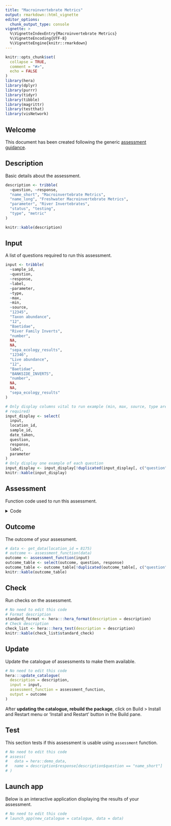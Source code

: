 ```yaml
---
title: "Macroinvertebrate Metrics"
output: rmarkdown::html_vignette
editor_options: 
  chunk_output_type: console
vignette: >
  %\VignetteIndexEntry{Macroinvertebrate Metrics}
  %\VignetteEncoding{UTF-8}  
  %\VignetteEngine{knitr::rmarkdown}
---
```


```r
knitr::opts_chunk$set(
  collapse = TRUE,
  comment = "#>",
  echo = FALSE
)
library(hera)
library(dplyr)
library(purrr)
library(tidyr)
library(tibble)
library(magrittr)
library(testthat)
library(visNetwork)
```

## Welcome

This document has been created following the generic [assessment guidance](https://ecodata1.github.io/hera/articles/development_guide.html).

<!-- Create a new regulatory assessment by updating the code info below, for guidance see https://ecodata1.github.io/hera/articles/development_guide.html  -->

## Description

Basic details about the assessment.

```r
description <- tribble(
  ~question, ~response,
  "name_short", "Macroinvertebrate Metrics",
  "name_long", "Freshwater Macroinvertebrate Metrics",
  "parameter", "River Invertebrates",
  "status", "testing",
  "type", "metric"
)

knitr::kable(description)
```

## Input

A list of questions required to run this assessment.

```r
input <- tribble(
  ~sample_id,
  ~question,
  ~response,
  ~label,
  ~parameter,
  ~type,
  ~max,
  ~min,
  ~source,
  "12345",
  "Taxon abundance",
  "12",
  "Baetidae",
  "River Family Inverts",
  "number",
  NA,
  NA,
  "sepa_ecology_results",
  "12346",
  "Live abundance",
  "12",
  "Baetidae",
  "BANKSIDE_INVERTS",
  "number",
  NA,
  NA,
  "sepa_ecology_results"
)

# Only display columns vital to run example (min, max, source, type are not
# required)
input_display <- select(
  input,
  location_id,
  sample_id,
  date_taken,
  question,
  response,
  label,
  parameter
)
# Only display one example of each question
input_display <- input_display[!duplicated(input_display[, c("question")]), ]
knitr::kable(input_display)
```

## Assessment

Function code used to run this assessment.

<details>
  <summary>Code</summary>

```r
assessment_function <- function(data, ...) {
  # Calculated invert metrics...
  # Note, any non-standard base R library must be call using require().
  require(dplyr)
  require(whpt)
  require(macroinvertebrateMetrics)
  input <- data
  input$label <- trimws(input$label)
  input <- dplyr::filter(
    input,
    parameter %in% c(
      "River Family Inverts",
      "BANKSIDE_INVERTS",
      "F_BMWP_TST",
      "MTL_TL4",
      "MTL_TL5"
    )
  )
  input <- dplyr::filter(input, question %in% c(
    "Taxon abundance",
    "Live abundance"
  ))
   if(nrow(input) < 1) {
     return(NULL)
   }
  input <- ungroup(input)
  input <- dplyr::select(
    input, "sample_id", "question", "response", "label", "parameter"
  )
  output <- macroinvertebrateMetrics::calc_metric(input)
  sample_details <- select(input, sample_id, parameter)
  sample_details <- distinct(sample_details)
  output <- dplyr::select(
    output, sample_id, question, response
  )
  output <- inner_join(output, sample_details, by = join_by(sample_id))

  return(output)
}
```

</details>

## Outcome

The outcome of your assessment.

```r
# data <- get_data(location_id = 8175)
# outcome <- assessment_function(data)
outcome <- assessment_function(input)
outcome_table <- select(outcome, question, response)
outcome_table <- outcome_table[!duplicated(outcome_table[, c("question")]), ]
knitr::kable(outcome_table)
```

## Check

Run checks on the assessment.

```r
# No need to edit this code
# Format description
standard_format <- hera:::hera_format(description = description)
# Check description
check_list <- hera:::hera_test(description = description)
knitr::kable(check_list$standard_check)
```

## Update

Update the catalogue of assessments to make them available.

```r
# No need to edit this code
hera:::update_catalogue(
  description = description,
  input = input,
  assessment_function = assessment_function,
  output = outcome
)
```

After **updating the catalogue, rebuild the package**, click on Build > Install and Restart menu or 'Install and Restart' button in the Build pane.

## Test

This section tests if this assessment is usable using `assessment` function.

```r
# No need to edit this code
# assess(
#   data = hera::demo_data,
#   name = description$response[description$question == "name_short"]
# )
```

## Launch app

Below is an interactive application displaying the results of your assessment.

```r
# No need to edit this code
# launch_app(new_catalogue = catalogue, data = data)
```
